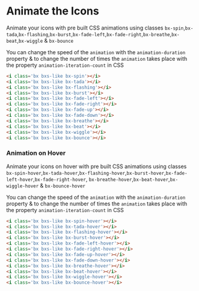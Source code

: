 # Animate the Icons

Animate your icons with pre built CSS animations using classes 
`bx-spin`,`bx-tada`,`bx-flashing`,`bx-burst`,`bx-fade-left`,`bx-fade-right`,`bx-breathe`,`bx-beat`,`bx-wiggle` & `bx-bounce`

You can change the speed of the `animation` with the `animation-duration` property & to change the number of times the `animation` takes place with the property `animation-iteration-count` in CSS

```html copy
<i class='bx bxs-like bx-spin'></i>
<i class='bx bxs-like bx-tada'></i>
<i class='bx bxs-like bx-flashing'></i>
<i class='bx bxs-like bx-burst'></i>
<i class='bx bxs-like bx-fade-left'></i>
<i class='bx bxs-like bx-fade-right'></i>
<i class='bx bxs-like bx-fade-up'></i>
<i class='bx bxs-like bx-fade-down'></i>
<i class='bx bxs-like bx-breathe'></i>
<i class='bx bxs-like bx-beat'></i>
<i class='bx bxs-like bx-wiggle'></i>
<i class='bx bxs-like bx-bounce'></i>
```

### Animation on Hover

 Animate your icons on hover with pre built CSS animations using classes `bx-spin-hover`,`bx-tada-hover`,`bx-flashing-hover`,`bx-burst-hover`,`bx-fade-left-hover`,`bx-fade-right-hover`,
 `bx-breathe-hover`,`bx-beat-hover`,`bx-wiggle-hover` & `bx-bounce-hover`

You can change the speed of the `animation` with the `animation-duration` property & to change the number of times the `animation` takes place with the property `animation-iteration-count` in CSS

```html copy
<i class='bx bxs-like bx-spin-hover'></i>
<i class='bx bxs-like bx-tada-hover'></i>
<i class='bx bxs-like bx-flashing-hover'></i>
<i class='bx bxs-like bx-burst-hover'></i>
<i class='bx bxs-like bx-fade-left-hover'></i>
<i class='bx bxs-like bx-fade-right-hover'></i>
<i class='bx bxs-like bx-fade-up-hover'></i>
<i class='bx bxs-like bx-fade-down-hover'></i>
<i class='bx bxs-like bx-breathe-hover'></i>
<i class='bx bxs-like bx-beat-hover'></i>
<i class='bx bxs-like bx-wiggle-hover'></i>
<i class='bx bxs-like bx-bounce-hover'></i>
```
